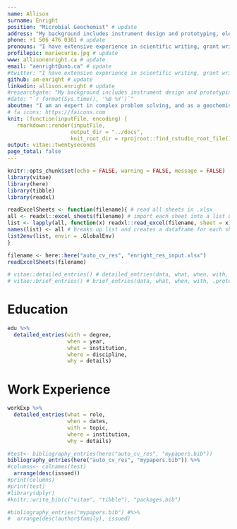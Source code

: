 ```yaml
---
name: Allison
surname: Enright 
position: "Microbial Geochemist" # update
address: "My background includes instrument design and prototyping, electrochemistry, sensor-based data collection, UV-vis spectroscopy, microbiology, geochemical and geophysical modelling, and signal processing." # use this one for about me!!
phone: +1 506 476 0361 # update
pronouns: "I have extensive experience in scientific writing, grant writing, research study design, skills-based technical instruction and training, post secondary education, and course and curriculum design." #use this one for about me!!
profilepic: mariecurie.jpg # update
www: allisonenright.ca # update
email: "aenright@unb.ca" # update
#twitter: "I have extensive experience in scientific writing, grant writing, research study design, skills-based technical instruction and training, post secondary education, and course and curriculum design." #mariecurie remove
github: am-enright # update
linkedin: allison.enright # update
#researchgate: "My background includes instrument design and prototyping, electrochemistry, sensor-based data collection, UV-vis spectroscopy, microbiology, geochemical and geophysical modelling, and signal processing."
#date: "`r format(Sys.time(), '%B %Y')`"
aboutme: "I am an expert in complex problem solving, and as a geochemist and researcher, I design bespoke environmental monitoring technology to provide real-time data from the site, automate most data collection, and reduce the need for lab-based off site analysis."
# fa icons: https://faicons.com
knit: (function(inputFile, encoding) {
   rmarkdown::render(inputFile,
                    output_dir = "../docs",
                    knit_root_dir = rprojroot::find_rstudio_root_file())})
output: vitae::twentyseconds
page_total: false
---
```


```r
knitr::opts_chunk$set(echo = FALSE, warning = FALSE, message = FALSE)
library(vitae)
library(here)
library(tibble)
library(readxl)
```

```r
readExcelSheets <- function(filename){ # read all sheets in .xlsx
all <- readxl::excel_sheets(filename) # import each sheet into a list using readxl::read_excel
list <- lapply(all, function(x) readxl::read_excel(filename, sheet = x)) # save sheet name for each sheet (list)
names(list) <- all # breaks up list and creates a dataframe for each sheet with df names matching sheet names
list2env(list, envir = .GlobalEnv)
}
```

```r
filename <- here::here("auto_cv_res", "enright_res_input.xlsx")
readExcelSheets(filename)

# vitae::detailed_entries() # detailed_entries(data, what, when, with, where, why, .protect = TRUE)
# vitae::brief_entries() # brief_entries(data, what, when, with, .protect = TRUE)
```

# Education

```r
edu %>%
  detailed_entries(with = degree,
                   when = year,
                   what = institution,
                   where = discipline,
                   why = details)
```

# Work Experience

```r
workExp %>%
  detailed_entries(what = role,
                   when = dates,
                   with = topic,
                   where = institution,
                   why = details)
```

```{=html}
<!--
# Publications
-->
```
```r
#test<- bibliography_entries(here("auto_cv_res", "mypapers.bib")) 
bibliography_entries(here("auto_cv_res", "mypapers.bib")) %>%
#columns<- colnames(test)
  arrange(desc(issued))
#print(columns)
#print(test)
#library(dplyr)
#knitr::write_bib(c("vitae", "tibble"), "packages.bib")

#bibliography_entries("mypapers.bib") #%>%
#  arrange(desc(author$family), issued)
```
